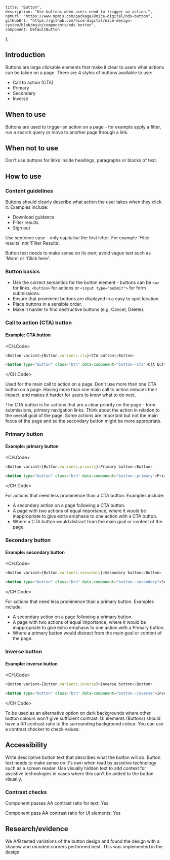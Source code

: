 
	title: "Button",
	description: "Use buttons when users need to trigger an action.",
	npmUrl: "https://www.npmjs.com/package/@nice-digital/nds-button",
	gitHubUrl: "https://github.com/nice-digital/nice-design-system/blob/main/components/nds-button",
	component: DefaultButton
};

## Introduction

Buttons are large clickable elements that make it clear to users what actions can be taken on a page.  There are 4 styles of buttons available to use:

- Call to action (CTA)
- Primary
- Secondary
- Inverse

## When to use

Buttons are used to trigger an action on a page - for example apply a filter, run a search query or move to another page through a link.

## When not to use

Don't use buttons for links inside headings, paragraphs or blocks of text.

## How to use

### Content guidelines

Buttons should clearly describe what action the user takes when they click it. Examples include:

- Download guidance
- Filter results
- Sign out

Use sentence case - only capitalise the first letter. For example 'Filter results' not 'Filter Results'.

Button text needs to make sense on its own; avoid vague text such as 'More' or 'Click here'.

### Button basics

- Use the correct semantics for the button element - buttons can be `<a>` for links, `<button>` for actions or `<input type="submit">` for form submissions.
- Ensure that prominent buttons are displayed in a easy to spot location.
- Place buttons in a sensible order.
- Make it harder to find destructive buttons (e.g. Cancel, Delete).

### Call to action (CTA) button

<Example>
<h4>Example: CTA button</h4>
<CTAButton />

<CH.Code>
```js React
<Button variant={Button.variants.cta}>CTA button</Button>
```
```html HTML
<button type="button" class="btn" data-component="button--cta">CTA button</button>
```
</CH.Code>
</Example>

Used for the main call to action on a page. Don't use more than one CTA button on a page. Having more than one main call to action reduces their impact, and makes it harder for users to know what to do next.

The CTA button is for actions that are a clear priority on the page - form submissions,
primary navigation links. Think about the action in relation to the overall goal
of the page. Some actions are important but not the main focus of the page and
so the secondary button might be more appropriate.

### Primary button

<Example>
<h4>Example: primary button</h4>
<PrimaryButton />

<CH.Code>
```js React
<Button variant={Button.variants.primary}>Primary button</Button>
```
```html HTML
<button type="button" class="btn" data-component="button--primary">Primary button</button>
```
</CH.Code>
</Example>

For actions that need less prominence than a CTA button. Examples include:

- A secondary action on a page following a CTA button.
- A page with two actions of equal importance, where it would be inappropriate to give extra emphasis to one action with a CTA button.
- Where a CTA button would distract from the main goal or content of the page.

<Screenshot image="button-1.png" alt="Screenshot of the NICE guidance page" caption="Filtering results isn’t the main purpose of this page. A primary button could distract from the main content list and so wouldn’t be appropriate to use even though it’s main button on the page." />

### Secondary button

<Example>
<h4>Example: secondary button</h4>
<SecondaryButton />

<CH.Code>
```js React
<Button variant={Button.variants.secondary}>Secondary button</Button>
```
```html HTML
<button type="button" class="btn" data-component="button--secondary">Secondary button</button>
```
</CH.Code>
</Example>

For actions that need less prominence than a primary button. Examples include:

- A secondary action on a page following a primary button.
- A page with two actions of equal importance, where it would be inappropriate to give extra emphasis to one action with a Primary button.
- Where a primary button would distract from the main goal or content of the page.

### Inverse button

<Example>
<h4>Example: inverse button</h4>
<InverseButton />

<CH.Code>
```js React
<Button variant={Button.variants.inverse}>Inverse button</Button>
```
```html HTML
<button type="button" class="btn" data-component="button--inverse">Inverse button</button>
```
</CH.Code>
</Example>

To be used as an alternative option on dark backgrounds where other button colours won't give sufficient contrast. UI elements (Buttons) should have a 3:1 contrast ratio to the surrounding background colour. You can use a contrast checker to check values:

<Screenshot image="button-2.png" alt="Screenshot of a button with insufficient contrast" caption="The primary button doesn't pass contrast ratios on the alert banner" />
<Screenshot image="button-3.png" alt="Screenshot of the inverse button in use" caption="The inverse button is used instead" />


## Accessibility

Write descriptive button text that describes what the button will do. Button text needs to make sense on it's own when read by assistive technology such as a screen reader. Use visually hidden text to add context for assistive technologies in cases where this can't be added to the button visually.

### Contrast checks

Component passes AA contrast ratio for text: Yes

Component pass AA contrast ratio for UI elements: Yes

## Research/evidence

We A/B tested variations of the button design and found the design with a shadow and rounded corners performed best. This was implemented in the design.

